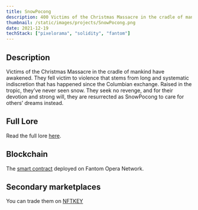 ```yaml
---
title: SnowPocong
description: 400 Victims of the Christmas Massacre in the cradle of mankind have awakened
thumbnail: /static/images/projects/SnowPocong.png
date: 2021-12-19
techStack: ["pixelorama", "solidity", "fantom"]
---
```


## Description

Victims of the Christmas Massacre in the cradle of mankind have awakened. They fell victim to violence that stems from long and systematic indiscretion that has happened since the Columbian exchange. Raised in the tropic, they’ve never seen snow. They seek no revenge, and for their devotion and strong will, they are resurrected as SnowPocong to care for others’ dreams instead.

## Full Lore

Read the full lore [here](/blog/the-birth-of-snowpocong).

## Blockchain

The [smart contract](https://ftmscan.com/address/0x56189aadd49e87fdcb546f44f0c5038f93048eb3) deployed on Fantom Opera Network.

## Secondary marketplaces

You can trade them on [NFTKEY](https://nftkey.app/collections/snowpocong/)